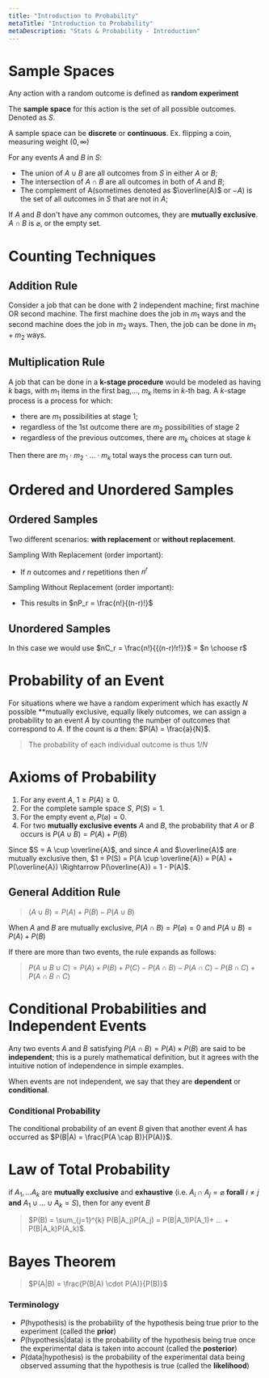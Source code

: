 ```yaml
---
title: "Introduction to Probability"
metaTitle: "Introduction to Probability"
metaDescription: "Stats & Probability - Introduction"
---
```

<link
  rel="stylesheet"
  href="https://cdn.jsdelivr.net/npm/katex@0.11.0/dist/katex.min.css"
  integrity="sha384-BdGj8xC2eZkQaxoQ8nSLefg4AV4/AwB3Fj+8SUSo7pnKP6Eoy18liIKTPn9oBYNG"
  crossOrigin="anonymous"
/>


# Sample Spaces

Any action with a random outcome is defined as **random experiment**

The **sample space** for this action is the set of all possible outcomes. Denoted as $S$.

A sample space can be **discrete** or **continuous**. Ex. flipping a coin, measuring weight $(0, \infty)$

For any events $A$ and $B$ in $S$:
- The union of $A \cup B$ are all outcomes from $S$ in either $A$ or $B$;
- The intersection of $A \cap B$ are all outcomes in both of $A$ and $B$;
- The complement of A(sometimes denoted as $\overline{A}$ or $-A$) is the set of all outcomes in $S$ that are not in $A$;

If $A$ and $B$ don't have any common outcomes, they are **mutually exclusive**. $A \cap B$ is $\varnothing$, or the empty set.

# Counting Techniques

## Addition Rule

Consider a job that can be done with 2 independent machine; first machine OR second machine. The first machine does the job in $m_1$ ways and the second machine does the job in $m_2$ ways. Then, the job can be done in $m_1 + m_2$ ways.

## Multiplication Rule

A job that can be done in a **k-stage procedure** would be modeled as having $k$ bags, with $m_1$ items in the first bag,..., $m_k$ items in $k$-th bag. A $k$-stage process is a process for which:
- there are $m_1$ possibilities at stage 1;
- regardless of the 1st outcome there are $m_2$ possibilities of stage 2
- regardless of the previous outcomes, there are $m_k$ choices at stage $k$

Then there are $m_1\cdot m_2\cdot ...\cdot m_k$ total ways the process can turn out.

# Ordered and Unordered Samples

## Ordered Samples

Two different scenarios: **with replacement** or **without replacement**.

Sampling With Replacement (order important):

- If $n$ outcomes and $r$ repetitions then $n^r$

Sampling Without Replacement (order important):

- This results in $nP_r = \frac{n!}{(n-r)!}$

## Unordered Samples

In this case we would use $nC_r = \frac{n!}{{(n-r)!r!}}$ = $n \choose r$

# Probability of an Event

For situations where we have a random experiment which has exactly $N$ possible **mutually exclusive, equally likely outcomes, we can assign a probability to an event $A$ by counting the number of outcomes that correspond to $A$. If the count is $a$ then: $P(A) = \frac{a}{N}$.
> The probability of each individual outcome is thus $1/N$

# Axioms of Probability
1. For any event $A$, $1 \geq P(A) \geq 0$.
2. For the complete sample space $S$, $P(S) = 1$.
3. For the empty event $\varnothing, P(\varnothing) = 0$.
4. For two **mutually exclusive events** $A$ and $B$, the probability that $A$ or $B$ occurs is $P(A \cup B) = P(A) + P(B)$

Since $S = A \cup \overline{A}$, and since $A$ and $\overline{A}$ are mutually exclusive then, $1 = P(S) = P(A \cup \overline{A}) = P(A) + P(\overline{A}) \Rightarrow P(\overline{A}) = 1 - P(A)$.

## General Addition Rule

> $(A \cup B) = P(A) + P(B) - P(A \cup B)$

When $A$ and $B$ are mutually exclusive, $P(A \cap B) = P(\varnothing) = 0$ and $P(A \cup B) = P(A) + P(B)$

If there are more than two events, the rule expands as follows:
> $P(A \cup B \cup C) = P(A) + P(B) + P(C) - P(A \cap B) - P(A \cap C) - P(B \cap C) + P (A \cap B \cap C)$

# Conditional Probabilities and Independent Events

Any two events $A$ and $B$ satisfying $P(A \cap B) = P(A) \times P(B)$ are said to be **independent**; this is a purely mathematical definition, but it agrees with the intuitive notion of independence in simple examples.

When events are not independent, we say that they are **dependent** or **conditional**.

### Conditional Probability

The conditional probability of an event $B$ given that another event $A$ has occurred as $P(B|A) = \frac{P(A \cap B)}{P(A)}$.

# Law of Total Probability

if $A_1, ...A_k$ are **mutually exclusive** and **exhaustive** (i.e. $A_i \cap A_j = \varnothing$ **forall** $i \neq j$ **and** $A_1 \cup ... \cup A_k = S$), then for any event $B$
> $P(B) = \sum_{j=1}^{k} P(B|A_j)P(A_j) = P(B|A_1)P(A_1)+ ... + P(B|A_k)P(A_k)$.

# Bayes Theorem

> $P(A|B) = \frac{P(B|A) \cdot P(A)}{P(B)}$

### Terminology

- $P$(hypothesis) is the probability of the hypothesis being true prior to the experiment (called the **prior**)
- $P$(hypothesis|data) is the probability of the hypothesis being true once the experimental data is taken into account (called the **posterior**)
- $P$(data|hypothesis) is the probability of the experimental data being observed assuming that the hypothesis is true (called the **likelihood**)
